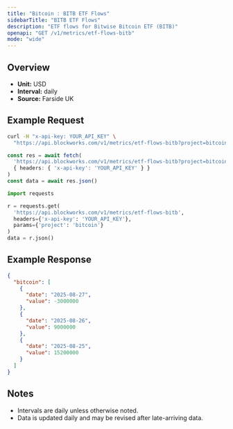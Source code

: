```yaml
---
title: "Bitcoin : BITB ETF Flows"
sidebarTitle: "BITB ETF Flows"
description: "ETF flows for Bitwise Bitcoin ETF (BITB)"
openapi: "GET /v1/metrics/etf-flows-bitb"
mode: "wide"
---
```


## Overview

- **Unit:** USD
- **Interval:** daily
- **Source:** Farside UK

## Example Request

<CodeGroup>

```bash cURL
curl -H "x-api-key: YOUR_API_KEY" \
  "https://api.blockworks.com/v1/metrics/etf-flows-bitb?project=bitcoin"
```

```typescript TypeScript
const res = await fetch(
  'https://api.blockworks.com/v1/metrics/etf-flows-bitb?project=bitcoin',
  { headers: { 'x-api-key': 'YOUR_API_KEY' } }
)
const data = await res.json()
```

```python Python
import requests

r = requests.get(
  'https://api.blockworks.com/v1/metrics/etf-flows-bitb',
  headers={'x-api-key': 'YOUR_API_KEY'},
  params={'project': 'bitcoin'}
)
data = r.json()
```

</CodeGroup>

## Example Response

```json
{
  "bitcoin": [
    {
      "date": "2025-08-27",
      "value": -3000000
    },
    {
      "date": "2025-08-26",
      "value": 9000000
    },
    {
      "date": "2025-08-25",
      "value": 15200000
    }
  ]
}
```

## Notes
- Intervals are daily unless otherwise noted.
- Data is updated daily and may be revised after late-arriving data.
